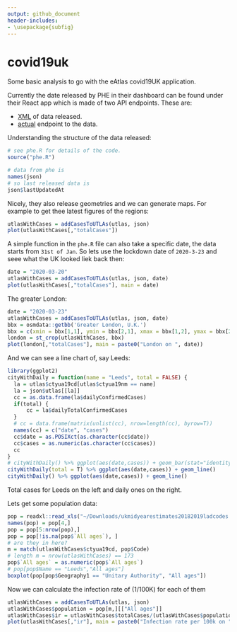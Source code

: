 ```yaml
---
output: github_document
header-includes:
- \usepackage{subfig}
---
```


# covid19uk

Some basic analysis to go with the eAtlas covid19UK application.

Currently the date released by PHE in their dashboard can be found under their React app which is made of two API endpoints. These are:

* [XML](https://publicdashacc.blob.core.windows.net/publicdata?restype=container&comp=list) of data released.
* [actual](https://c19pub.azureedge.net/) endpoint to the data.

Understanding the structure of the data released:
```r
# see phe.R for details of the code.
source("phe.R")
```
```r
# data from phe is
names(json)
# so last released data is
json$lastUpdatedAt
```


Nicely, they also release geometries and we can generate maps. For example to get thee latest figures of the regions:
```r
utlasWithCases = addCasesToUTLAs(utlas, json)
plot(utlasWithCases[,"totalCases"])
```

A simple function in the `phe.R` file can also take a specific date, the data starts from `31st of Jan`. So lets use the lockdown date of `2020-3-23` and seee what the UK looked liek back then:

```r
date = "2020-03-20"
utlasWithCases = addCasesToUTLAs(utlas, json, date)
plot(utlasWithCases[,"totalCases"], main = date)
```

The greater London:
```r
date = "2020-03-23"
utlasWithCases = addCasesToUTLAs(utlas, json, date)
bbx = osmdata::getbb('Greater London, U.K.') 
bbx = c(xmin = bbx[1,1], ymin = bbx[2,1], xmax = bbx[1,2], ymax = bbx[2,2])
london = st_crop(utlasWithCases, bbx)
plot(london[,"totalCases"], main = paste0("London on ", date))

```

And we can see a line chart of, say Leeds:
```r
library(ggplot2)
cityWithDaily = function(name = "Leeds", total = FALSE) {
  la = utlas$ctyua19cd[utlas$ctyua19nm == name]
  la = json$utlas[[la]]
  cc = as.data.frame(la$dailyConfirmedCases)
  if(total) {
      cc = la$dailyTotalConfirmedCases
  }
  # cc = data.frame(matrix(unlist(cc), nrow=length(cc), byrow=T))
  names(cc) = c("date", "cases")
  cc$date = as.POSIXct(as.character(cc$date))
  cc$cases = as.numeric(as.character(cc$cases))
  cc
}
# cityWithDaily() %>% ggplot(aes(date,cases)) + geom_bar(stat="identity")
cityWithDaily(total = T) %>% ggplot(aes(date,cases)) + geom_line()
cityWithDaily() %>% ggplot(aes(date,cases)) + geom_line()

```
Total cases for Leeds on the left and daily ones on the right.

Lets get some population data:
```r
pop = readxl::read_xls("~/Downloads/ukmidyearestimates20182019ladcodes.xls", sheet = 6)
names(pop) = pop[4,]
pop = pop[5:nrow(pop),]
pop = pop[!is.na(pop$`All ages`), ]
# are they in here?
m = match(utlasWithCases$ctyua19cd, pop$Code)
# length m = nrow(utlasWithCases) == 173
pop$`All ages` = as.numeric(pop$`All ages`)
# pop[pop$Name == "Leeds","All ages"]
boxplot(pop[pop$Geography1 == "Unitary Authority", "All ages"])
```

Now we can calculate the infection rate of (1/100K) for each of them
```r
utlasWithCases = addCasesToUTLAs(utlas, json)
utlasWithCases$population = pop[m,][["All ages"]]
utlasWithCases$ir = utlasWithCases$totalCases/(utlasWithCases$population/1e5)
plot(utlasWithCases[,"ir"], main = paste0("Infection rate per 100k on ", Sys.Date()))
```


